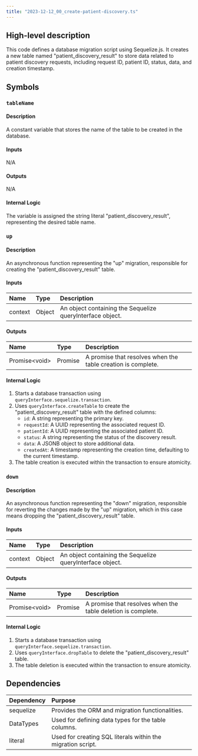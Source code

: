 ```yaml
---
title: "2023-12-12_00_create-patient-discovery.ts"
---
```


## High-level description
This code defines a database migration script using Sequelize.js. It creates a new table named "patient_discovery_result" to store data related to patient discovery requests, including request ID, patient ID, status, data, and creation timestamp.

## Symbols

### `tableName`
#### Description
A constant variable that stores the name of the table to be created in the database.

#### Inputs
N/A

#### Outputs
N/A

#### Internal Logic
The variable is assigned the string literal "patient_discovery_result", representing the desired table name.

### `up`
#### Description
An asynchronous function representing the "up" migration, responsible for creating the "patient_discovery_result" table.

#### Inputs
| Name | Type | Description |
|:-----|:-----|:------------|
| context | Object | An object containing the Sequelize queryInterface object. |

#### Outputs
| Name | Type | Description |
|:-----|:-----|:------------|
| Promise&lt;void&gt; | Promise | A promise that resolves when the table creation is complete. |

#### Internal Logic
1. Starts a database transaction using `queryInterface.sequelize.transaction`.
2. Uses `queryInterface.createTable` to create the "patient_discovery_result" table with the defined columns:
    - `id`: A string representing the primary key.
    - `requestId`: A UUID representing the associated request ID.
    - `patientId`: A UUID representing the associated patient ID.
    - `status`: A string representing the status of the discovery result.
    - `data`: A JSONB object to store additional data.
    - `createdAt`: A timestamp representing the creation time, defaulting to the current timestamp.
3. The table creation is executed within the transaction to ensure atomicity.

### `down`
#### Description
An asynchronous function representing the "down" migration, responsible for reverting the changes made by the "up" migration, which in this case means dropping the "patient_discovery_result" table.

#### Inputs
| Name | Type | Description |
|:-----|:-----|:------------|
| context | Object | An object containing the Sequelize queryInterface object. |

#### Outputs
| Name | Type | Description |
|:-----|:-----|:------------|
| Promise&lt;void&gt; | Promise | A promise that resolves when the table deletion is complete. |

#### Internal Logic
1. Starts a database transaction using `queryInterface.sequelize.transaction`.
2. Uses `queryInterface.dropTable` to delete the "patient_discovery_result" table.
3. The table deletion is executed within the transaction to ensure atomicity.

## Dependencies
| Dependency | Purpose |
|:-----------|:--------|
| sequelize | Provides the ORM and migration functionalities. |
| DataTypes | Used for defining data types for the table columns. |
| literal | Used for creating SQL literals within the migration script. |

